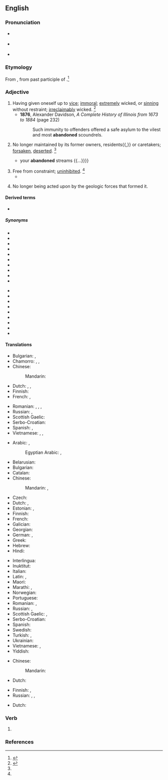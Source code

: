 ==English==

===Pronunciation===
* {{a|RP}} {{IPA|/əˈbæn.dn̩d/|lang=en}}
* {{a|GenAm}} {{IPA|/əˈbæn.dn̩d/|lang=en}}
* {{audio|en-us-abandoned.ogg|Audio (US)|lang=en}}

===Etymology===
From {{m|en|abandon}}, from {{bor|en|fr|abandonne|abandonné|immoral}} past participle of {{m|fr|abandonner}}.<ref>{{R:CDOE|page=2}}</ref>

===Adjective===
{{en-adj}}

# Having given oneself up to [[vice]]; [[immoral]]; [[extremely]] wicked, or [[sinning]] without restraint; [[irreclaimably]] wicked. {{defdate|First attested from 1350 to 1470}}<ref name =SOED>{{R:SOED5|page=2}}</ref>
#* '''1876''', Alexander Davidson, ''A Complete History of Illinois from 1673 to 1884'' (page 232)
#*: Such immunity to offenders offered a safe asylum to the vilest and most '''abandoned''' scoundrels.
# No longer maintained by its former owners, residents{{,}} or caretakers; [[forsaken]], [[deserted]]. {{defdate|Late 15th century}}<ref name =SOED/>
#* {{quote-book|author=Thomson|passage={{...}} your '''abandoned''' streams {{...}}}}
# Free from constraint; [[uninhibited]]. {{defdate|Late 17th century}}<ref name =SOED/>
#* {{quote-book|year=1919|author=[[w:William Somerset Maugham|W. Somerset Maugham]]|title=[[w:The Moon and Sixpence|The Moon and Sixpence]]|chapter=11|passage=Everything was dirty and [[shabby]]. There was no sign of the '''abandoned''' luxury that Colonel MacAndrew had so confidently described.}}
# {{lb|en|geology}} No longer being acted upon by the geologic forces that formed it.

====Derived terms====
{{der-top}}
* {{l|en|abandonedness}}
{{der-mid}}
{{der-bottom}}

=====Synonyms=====
{{rel-top|synonyms of "abdicate"}}
* {{l|en|careless}}
* {{l|en|cast aside}}
* {{l|en|corrupt}}
* {{l|en|depraved}}
* {{l|en|deserted}}
* {{l|en|dissolute}}
* {{l|en|forsaken}}
* {{l|en|graceless}}
* {{l|en|impetuous}}
* {{l|en|reckless}}
{{rel-mid}}
* {{l|en|reprobate}}
* {{l|en|uninhibited}}
* {{l|en|unprincipled}}
* {{l|en|unrestrained}}
* {{l|en|vicious}}
* {{l|en|vile}}
* {{l|en|wanton}}
* {{l|en|wicked}}
* {{l|en|wild}}
{{rel-bottom}}

====Translations====
{{trans-top|wicked, self-abandoned, given to sin}}
* Bulgarian: {{t+|bg|разпуснат|m}}, {{t+|bg|разпусната|f}}
* Chamorro: {{t|ch|maabandona}}, {{t|ch|madingo}}, {{t|ch|mayute}}
* Chinese:
*: Mandarin: {{t+|cmn|放荡|sc=Hani}}
* Dutch: {{t+|nl|schaamteloos}}, {{t+|nl|verdorven}}, {{t+|nl|liederlijk}}
* Finnish: {{t+|fi|paatunut}}
* French: {{t+|fr|dévergondé|m}}, {{t+|fr|dévergondée|f}}
{{trans-mid}}
* Romanian: {{t+|ro|vicios|m}}, {{t|ro|desfrânat|m|n}}, {{t+|ro|imoral|m|n}}, {{t+|ro|nerușinat|m|n}}
* Russian: {{t+|ru|па́дший}}, {{t+|ru|распу́тный}}
* Scottish Gaelic: {{t|gd|meallta}}
* Serbo-Croatian: {{t|sh|запуштен|m|tr=zapušten|sc=Cyrl}}
* Spanish: {{t+|es|desenfrenado}}, {{t+|es|desinhibido}}
* Vietnamese: {{t+|vi|phóng đãng}}, {{t+|vi|truỵ lạc}}, {{t+|vi|trụy lạc}}
{{trans-bottom}}

{{trans-top|no longer maintained, forsaken, deserted}}
* Arabic: {{t|ar|مَهْجُورّ|m}}, {{t|ar|مَتْرُوك|m}}
*: Egyptian Arabic: {{t|arz|متساب|m|tr=metsāb|sc=Arab}}, {{t|arz|مهجور|m|tr=mahgūrr|sc=Arab}}
* Belarusian: {{t|be|закі́нуты|m|sc=Cyrl}}
* Bulgarian: {{t+|bg|изоставен}}
* Catalan: {{t+|ca|abandonat}}
* Chinese:
*: Mandarin: {{t|cmn|遗弃的|sc=Hani}}, {{t|cmn|抛弃的|sc=Hani}}
* Czech: {{t|cs|opuštěný}}
* Dutch: {{t+|nl|verlaten}}, {{t|nl|in de steek gelaten}}
* Estonian: {{t|et|maha jäetud}}, {{t|et|hüljatud}}
* Finnish: {{t+|fi|hylätty}}
* French: {{t+|fr|abandonné}}
* Galician: {{t+|gl|abandonado}}
* Georgian: {{t|ka|მიტოვებული|sc=Geor}}
* German: {{t+|de|verlassen}}, {{t|de|herrenlos}}
* Greek: {{t+|el|εγκαταλελειμμένος}}
* Hebrew: {{t|he|הֶפְקֵר}}
* Hindi: {{t+|hi|परित्यक्त|m|tr=parityakt|sc=Deva}}
{{trans-mid}}
* Interlingua: {{t|ia|abandonate}}
* Inuktitut: {{t|iu|hingitaq}}
* Italian: {{t+|it|abbandonato}}
* Latin: {{t|la|derelictus}}, {{t+|la|desertus}}
* Maori: {{t|mi|toreke}}
* Marathi: {{t|mr|त्यक्त}}, {{t|mr|परित्यक्त}}
* Norwegian: {{t|no|løssluppen}}
* Portuguese: {{t+|pt|abandonado}}
* Romanian: {{t+|ro|abandonat|m}}, {{t+|ro|părăsit|m|n}}
* Russian: {{t+|ru|забро́шенный}}, {{t+|ru|поки́нутый}}
* Scottish Gaelic: {{t|gd|trèigte}}, {{t|gd|fàg|alt=air fhàgail}}
* Serbo-Croatian: {{t|sh|напуштен|m|tr=napušten|sc=Cyrl}}
* Spanish: {{t+|es|abandonado}}
* Swedish: {{t+|sv|övergiven}}
* Turkish: {{t|tr|terk edilmiş}}, {{t+|tr|metruk}}
* Ukrainian: {{t|uk|поки́нутий|m|sc=Cyrl}}
* Vietnamese: {{t-check|vi|[[bị]] [[bỏ rơi]]}} {{attention|vi|2=was "[[bị]] [[bỏ rơi]]" - assumed sum-of-parts; if an idiom, remove the wikilinks to the individual words. see [[User:Kephir/gadgets/xte#Translation_fixing]]}}, {{t-check|vi|ruồng bỏ|alt=bị ruồng bỏ}} {{attention|vi|2=was "bị [[ruồng bỏ]]" - assumed inflected form or vocalised spelling; please verify if linking is acceptable. see [[User:Kephir/gadgets/xte#Translation_fixing]]}}
* Yiddish: {{t|yi|הפֿקר|tr=hefker}}
{{trans-bottom}}

{{trans-top|free from constraint, uninhibited}}
* Chinese:
*: Mandarin: {{t+|cmn|不羁|sc=Hani}}
* Dutch: {{t|nl|ongeremd}}
{{trans-mid}}
* Finnish: {{t|fi|pidäkkeetön}}, {{t+|fi|rajaton}}
* Russian: {{t+|ru|несде́ржанный|m}}, {{t+|ru|необу́зданный|m}}, {{t+|ru|безу́держный|m}}
{{trans-bottom}}

{{trans-top|geology: no longer being acted upon by the geologic forces that formed it}}
* Dutch: {{t|nl|geologisch stabiel}}
{{trans-mid}}
{{trans-bottom}}

===Verb===
{{head|en|verb form}}

# {{en-past of|abandon}}

===References===
<references/>
